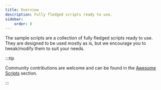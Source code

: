 ```yaml
---
title: Overview
description: Fully fledged scripts ready to use.
sidebar:
    order: 0
---
```



The sample scripts are a collection of fully fledged scripts ready to use.
They are designed to be used mostly as is, but we encourage you to tweak/modify them to suit your needs.

:::tip

Community contributions are welcome and can be found in the [Awesome Scripts](/genaiscript/samples/awesome) section.

:::

<DirectoryLinks directory="samples" />
